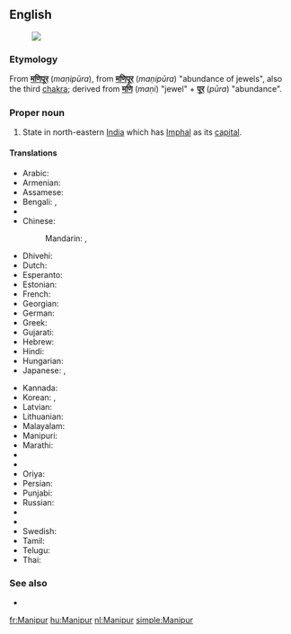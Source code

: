 ==English==
{{wikipedia}}
[[Image:Manipur in India (disputed hatched).svg|thumb|]]
===Etymology===
From {{etyl|hi|en}} '''[[मणिपूर]]''' (''maṇipūra''), from {{etyl|sa|en}} '''[[मणिपूर]]''' (''maṇipūra'') "abundance of jewels", also the third [[chakra]]; derived from '''[[मणि]]''' (''maṇi'') "jewel" + '''[[पूर]]''' (''pūra'') "abundance".

===Proper noun===
{{en-proper noun}}

# State in north-eastern [[India]] which has [[Imphal]] as its [[capital]].

====Translations====
{{trans-top|Manipur, India}}
* Arabic: {{t-|ar|مانيبور|m|tr=manibuur}}
* Armenian: {{t-|hy|Մանիպուր|tr=Manipur}}
* Assamese: {{t-|as|মণিপুৰ|sc=Beng|tr=maṇipur}}
* Bengali: {{t-|bn|মিণপুর|tr=miṇapur|sc=Beng}}, {{t-|bn|মণিপুর|sc=Beng|tr=maṇipur}}
* {{trreq|hne}}
* Chinese:
*: Mandarin: {{t|cmn|曼尼普爾邦|tr=Běndìzhìlǐ|sc=Hani}}, {{t|cmn|曼尼普尔邦|tr=Mànnípǔ'ěr-bāng|sc=Hani}}
* Dhivehi: {{t-|dv|މަނިޕޫރު|sc=Thaa|tr=manipūru}}
* Dutch: {{t+|nl|Manipur}}
* Esperanto: {{t-|eo|Manipuro}}
* Estonian: {{t-|et|Manipur}}
* French: {{t+|fr|Manipur}}
* Georgian: {{t-|ka|მანიპური|sc=Geor}}
* German: {{t-|de|Manipur}}
* Greek: {{t-|el|Μανιπούρ|sc=Grek}}
* Gujarati: {{t-|gu|મણિપુર|sc=Gujr|tr=maṇipur}}
* Hebrew: {{t-|he|מאניפור}}
* Hindi: {{t-|hi|मणिपूर|tr=maṇipūr}}
* Hungarian: {{t+|hu|Manipur}}
* Japanese: {{t-|ja|マニプル州|tr=Manipuru-shū}}, {{t-|ja|マニプル|tr=Manipuru}}
{{trans-mid}}
* Kannada: {{t-|kn|ಮಣಿಪುರ|sc=Knda|tr=maṇipura}}
* Korean: {{t-|ko|마니푸르 주|tr=Manipureu ju|sc=Hang}}, {{t-|ko|마니푸르|tr=Manipureu|sc=Hang}}
* Latvian: {{t-|lv|Manipura}}
* Lithuanian: {{t-|lt|Manipuras}}
* Malayalam: {{t-|ml|മണിപ്പൂർ|sc=Mlym|tr=maṇippūr}}
* Manipuri: {{tø|mni|মণিপুর|tr=maṇipur|sc=Beng}}
* Marathi: {{t-|mr|मणिपूर|sc=Deva|tr=maṇipūr}}
* {{trreq|lus}}
* {{trreq|ne}}
* Oriya: {{t-|or|ମଣିପୁର|tr=maṇipur|sc=Orya}}
* Persian: {{t-|fa|مانی‌پور}}
* Punjabi: {{t-|pa|ਮਨੀਪੁਰ|tr=manīpur|sc=Guru}}
* Russian: {{t-|ru|Манипур|m|tr=Manipúr}}
* {{trreq|sat}}
* {{trreq|sip}}
* Swedish: {{t-|sv|Manipur}}
* Tamil: {{t+|ta|மணிப்பூர்|sc=Taml|tr=maṇippūr}}
* Telugu: {{t+|te|మణిపూర్|tr=maṇipūr}}
* Thai: {{t-|th|รัฐมณีปุระ|tr=rát máneebpùrá}}
{{trans-bottom}}

===See also===
* {{list:states of India/en}}


[[fr:Manipur]]
[[hu:Manipur]]
[[nl:Manipur]]
[[simple:Manipur]]